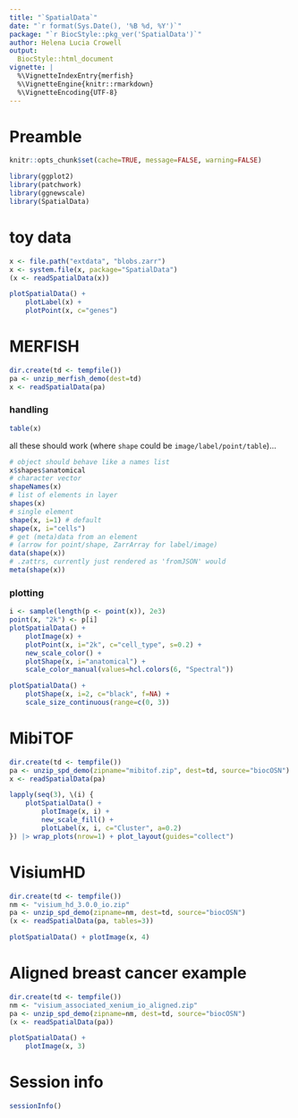 ```yaml
---
title: "`SpatialData`"
date: "`r format(Sys.Date(), '%B %d, %Y')`"
package: "`r BiocStyle::pkg_ver('SpatialData')`"
author: Helena Lucia Crowell
output:
  BiocStyle::html_document
vignette: |
  %\VignetteIndexEntry{merfish}
  %\VignetteEngine{knitr::rmarkdown}
  %\VignetteEncoding{UTF-8}
---
```


# Preamble

```r
knitr::opts_chunk$set(cache=TRUE, message=FALSE, warning=FALSE)
```

```r
library(ggplot2)
library(patchwork)
library(ggnewscale)
library(SpatialData)
```

# toy data

```r
x <- file.path("extdata", "blobs.zarr")
x <- system.file(x, package="SpatialData")
(x <- readSpatialData(x))
```

```r
plotSpatialData() +
    plotLabel(x) +
    plotPoint(x, c="genes")
```

# MERFISH

```r
dir.create(td <- tempfile())
pa <- unzip_merfish_demo(dest=td)
x <- readSpatialData(pa)
```

### handling

```r
table(x)
```

all these should work (where `shape` could be `image/label/point/table`)...

```r
# object should behave like a names list
x$shapes$anatomical
# character vector
shapeNames(x) 
# list of elements in layer
shapes(x) 
# single element
shape(x, i=1) # default
shape(x, i="cells")
# get (meta)data from an element
# (arrow for point/shape, ZarrArray for label/image)
data(shape(x)) 
# .zattrs, currently just rendered as 'fromJSON' would
meta(shape(x)) 
```

### plotting

```r
i <- sample(length(p <- point(x)), 2e3)
point(x, "2k") <- p[i]
plotSpatialData() +
    plotImage(x) +
    plotPoint(x, i="2k", c="cell_type", s=0.2) +
    new_scale_color() +
    plotShape(x, i="anatomical") +
    scale_color_manual(values=hcl.colors(6, "Spectral")) 
```

```r
plotSpatialData() +
    plotShape(x, i=2, c="black", f=NA) +
    scale_size_continuous(range=c(0, 3))
```

# MibiTOF

```r
dir.create(td <- tempfile())
pa <- unzip_spd_demo(zipname="mibitof.zip", dest=td, source="biocOSN")
x <- readSpatialData(pa)
```

```r
lapply(seq(3), \(i) {
    plotSpatialData() + 
        plotImage(x, i) + 
        new_scale_fill() +
        plotLabel(x, i, c="Cluster", a=0.2)
}) |> wrap_plots(nrow=1) + plot_layout(guides="collect")
```

# VisiumHD

```r
dir.create(td <- tempfile())
nm <- "visium_hd_3.0.0_io.zip"
pa <- unzip_spd_demo(zipname=nm, dest=td, source="biocOSN")
(x <- readSpatialData(pa, tables=3))
```

```r
plotSpatialData() + plotImage(x, 4)
```

# Aligned breast cancer example

```r
dir.create(td <- tempfile())
nm <- "visium_associated_xenium_io_aligned.zip"
pa <- unzip_spd_demo(zipname=nm, dest=td, source="biocOSN")
(x <- readSpatialData(pa))
```

```r
plotSpatialData() +
    plotImage(x, 3)
```

# Session info

```r
sessionInfo()
```
